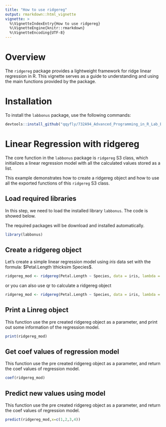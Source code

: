 ```yaml
---
title: "How to use ridgereg"
output: rmarkdown::html_vignette
vignette: >
  %\VignetteIndexEntry{How to use ridgereg}
  %\VignetteEngine{knitr::rmarkdown}
  %\VignetteEncoding{UTF-8}
---
```


# Overview

The `ridgereg` package provides a lightweight framework for ridge linear regression in R. This vignette serves as a guide to understanding and using the main functions provided by the package.

# Installation

To install the `labbonus` package, use the following commands:


```r
devtools::install_github("qqyfly/732A94_Advanced_Programming_in_R_Lab_Bonus", build_vignettes = TRUE)
```

# Linear Regression with ridgereg

The core function in the `labbonus` package is `ridgereg` S3 class, which initializes a linear regression model with all the calculated values stored as a list.

This example demonstrates how to create a ridgereg object and how to use all the exported functions of this `ridgereg` S3 class.

## Load required libraries

In this step, we need to load the installed library `labbonus`. The code is showed below.

The required packages will be download and installed automatically.

```r
library(labbonus)
```

## Create a ridgereg object

Let's create a simple linear regression model using $iris$ data set with the formula: $Petal.Length \thicksim Species$.

```r
ridgereg_mod <- ridgereg(Petal.Length ~ Species, data = iris, lambda = 1)
```

or you can also use qr to calculate a ridgereg object

```r
ridgereg_mod <- ridgereg(Petal.Length ~ Species, data = iris, lambda = 1, qr = TRUE)
```


## Print a Linreg object

This function use the pre created ridgereg object as a parameter, and print out some information of the regression model.

```r
print(ridgereg_mod)
```

## Get coef values of regression model

This function use the pre created ridgereg object as a parameter, and return the coef values of regression model.

```r
coef(ridgereg_mod)
```

## Predict new values using model

This function use the pre created ridgereg object as a parameter, and return the coef values of regression model.

```r
predict(ridgereg_mod,x=c(1,2,3,4))
```

